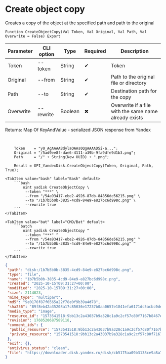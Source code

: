 ﻿---
sidebar_position: 5
description: Create object copy and other functions to work with Yandex Disk in the Open Integration Package, a free open-source integration library for 1C:Enterprise 8, OneScript and CLI
keywords: [1C, 1С, 1С:Enterprise, 1С:Enterprise 8.3, API, Integration, Services, Exchange, OneScript, CLI, Yandex Disk]
---


# Create object copy
 Creates a copy of the object at the specified path and path to the original



`Function CreateObjectCopy(Val Token, Val Original, Val Path, Val Overwrite = False) Export`

  | Parameter | CLI option | Type | Required | Description |
  |-|-|-|-|-|
  | Token | --token | String | &#x2714; | Token |
  | Original | --from | String | &#x2714; | Path to the original file or directory |
  | Path | --to | String | &#x2714; | Destination path for the copy |
  | Overwrite | --rewrite | Boolean | &#x2716; | Overwrite if a file with the same name already exists |

  
  Returns:  Map Of KeyAndValue - serialized JSON response from Yandex

<br/>



```bsl title="1C:Enterprise/OneScript code example"
    Token    = "y0_AgAAAABdylaOAAs0QgAAAAD5i-a...";
    Original = "/5ad9ee8f-dae6-4111-a39b-9fa9dfe9d1b3.png";
    Path     = "/" + String(New UUID) + ".png";

    Result = OPI_YandexDisk.CreateObjectCopy(Token, Original, Path, True);
```
 

 <Tabs>
  
    <TabItem value="bash" label="Bash" default>
        ```bash
            oint yadisk CreateObjectCopy \
             --token "***" \
             --from "/54a93417-ebe2-4926-87db-84856de56215.png" \
             --to "/1b7b5b0b-3835-4cd9-84e9-e827bc6d998c.png" \
             --rewrite true
        ```
    </TabItem>
  
    <TabItem value="bat" label="CMD/Bat" default>
        ```batch
            oint yadisk CreateObjectCopy ^
             --token "***" ^
             --from "/54a93417-ebe2-4926-87db-84856de56215.png" ^
             --to "/1b7b5b0b-3835-4cd9-84e9-e827bc6d998c.png" ^
             --rewrite true
        ```
    </TabItem>
</Tabs>


```json title="Result"
{
 "path": "disk:/1b7b5b0b-3835-4cd9-84e9-e827bc6d998c.png",
 "type": "file",
 "name": "1b7b5b0b-3835-4cd9-84e9-e827bc6d998c.png",
 "created": "2025-10-15T09:31:27+00:00",
 "modified": "2025-10-15T09:31:27+00:00",
 "size": 2114023,
 "mime_type": "multipart",
 "md5": "9e0176f87f6565a22f78e0f9b39a4d78",
 "sha256": "89f8eb42a35208a17c85036e17237b0aa0657e1841efa6171dc5acbc0dea9e18",
 "media_type": "image",
 "resource_id": "1573541518:9bb13c2a43037b9a328c1a9c2cf57c80f7167b8467edbb0a5f8001880e6de52e",
 "revision": 1760520687589118,
 "comment_ids": {
  "public_resource": "1573541518:9bb13c2a43037b9a328c1a9c2cf57c80f7167b8467edbb0a5f8001880e6de52e",
  "private_resource": "1573541518:9bb13c2a43037b9a328c1a9c2cf57c80f7167b8467edbb0a5f8001880e6de52e"
 },
 "exif": {},
 "antivirus_status": "clean",
 "file": "https://downloader.disk.yandex.ru/disk/cb5175aa09b3138ce9a8a7b78347b0982259265c1a51ff79391555df4d4e1ce6/68efa230/Kdpe3dFisZLPovVA4r-aBmpkby3AOQiLsayEHYapOMw2ylFGSbZZrsWtGPTvHxG_-QDrqSGFBOOsS3b3gKT1zA%3D%3D?uid=1573541518&filename=1b7b5b0b-3835-4cd9-84e9-e827bc6d998c.png&disposition=attachment&hash=&limit=0&content_type=multipart&owner_uid=1573541518&fsize=2114023&hid=03d7263840468e281bd0b238a26e7d0d&media_type=image&tknv=v3&etag=9e0176f87f6565a22f78e0f9b39a4d78"
}
```
